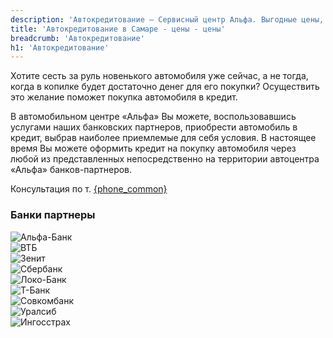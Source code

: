 ```yaml
---
description: 'Автокредитование — Сервисный центр Альфа. Выгодные цены, высокое качество работы, официальный автоцентр General Motors в Самаре.'
title: 'Автокредитование в Самаре - цены - цены'
breadcrumb: 'Автокредитование'
h1: 'Автокредитование'
---
```



<p>
   Хотите сесть за руль новенького автомобиля уже сейчас, а не тогда, когда в копилке будет достаточно денег для его покупки? Осуществить это желание поможет покупка автомобиля в кредит.
</p>
<p>
   В автомобильном центре «Альфа» Вы можете, воспользовавшись услугами наших банковских партнеров, приобрести автомобиль в кредит, выбрав наиболее приемлемые для себя условия. В настоящее время Вы можете оформить кредит на покупку автомобиля через любой из представленных непосредственно на территории автоцентра «Альфа» банков-партнеров.
</p>
<p>
   Консультация по т. <a href={`tel:${phoneFormat(phone_common)}`}>{phone_common}</a>
</p>
<h3 class="font-bold !text-2xl mt-12 !mb-12 text-center">Банки партнеры</h3>
<div class="flex flex-wrap gap-4 justify-center md:jusify-start">
   <div class="border-2 rounded-xl border-gray-100 w-[45%] sm:w-[200px] h-[150px] p-3 flex items-center justify-center"><img src="https://cdn.alexsab.ru/b/alpha-center/img/banks_brands/alfa-logo.svg" alt="Альфа-Банк" /></div>
   <div class="border-2 rounded-xl border-gray-100 w-[45%] sm:w-[200px] h-[150px] p-3 flex items-center justify-center"><img src="https://cdn.alexsab.ru/b/alpha-center/img/banks_brands/vtb-logo.svg" alt="ВТБ" /></div>
   <div class="border-2 rounded-xl border-gray-100 w-[45%] sm:w-[200px] h-[150px] p-3 flex items-center justify-center"><img src="https://cdn.alexsab.ru/b/alpha-center/img/banks_brands/zenit-logo.svg" alt="Зенит" /></div>
   <div class="border-2 rounded-xl border-gray-100 w-[45%] sm:w-[200px] h-[150px] p-3 flex items-center justify-center"><img src="https://cdn.alexsab.ru/b/alpha-center/img/banks_brands/sber-logo.svg" alt="Сбербанк" /></div>
   <div class="border-2 rounded-xl border-gray-100 w-[45%] sm:w-[200px] h-[150px] p-3 flex items-center justify-center"><img src="https://cdn.alexsab.ru/b/alpha-center/img/banks_brands/loco-logo.svg" alt="Локо-Банк" /></div>
   <div class="border-2 rounded-xl border-gray-100 w-[45%] sm:w-[200px] h-[150px] p-3 flex items-center justify-center"><img src="https://cdn.alexsab.ru/b/alpha-center/img/banks_brands/t-bank-logo.svg" alt="Т-Банк" /></div>
   <div class="border-2 rounded-xl border-gray-100 w-[45%] sm:w-[200px] h-[150px] p-3 flex items-center justify-center"><img src="https://cdn.alexsab.ru/b/alpha-center/img/banks_brands/sovkombank-logo.svg" alt="Совкомбанк" /></div>
   <div class="border-2 rounded-xl border-gray-100 w-[45%] sm:w-[200px] h-[150px] p-3 flex items-center justify-center"><img src="https://cdn.alexsab.ru/b/alpha-center/img/banks_brands/uralsib-logo.svg" alt="Уралсиб" /></div>
   <div class="border-2 rounded-xl border-gray-100 w-[45%] sm:w-[200px] h-[150px] p-3 flex items-center justify-center"><img src="https://cdn.alexsab.ru/b/alpha-center/img/banks_brands/ingosstrakh-logo.svg" alt="Ингосстрах" /></div>
</div>
